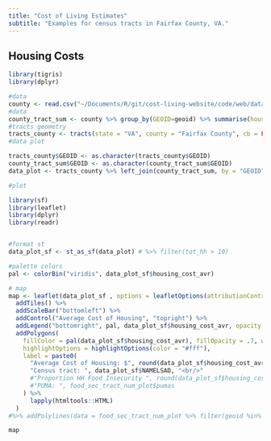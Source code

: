 ```yaml
---
title: "Cost of Living Estimates"
subtitle: "Examples for census tracts in Fairfax County, VA."
---
```

## Housing Costs

```r
library(tigris)
library(dplyr)
```


```r
#data
county <- read.csv("~/Documents/R/git/cost-living-website/code/web/data_estimation/fairfax_2022_food_insecurity_rev.csv")
#data
county_tract_sum <- county %>% group_by(GEOID=geoid) %>% summarise(housing_cost_avr = weighted.mean(housing_cost, num_hh))
#tracts geometry
tracts_county <- tracts(state = "VA", county = "Fairfax County", cb = FALSE, year = 2020) %>% select(STATEFP, COUNTYFP, TRACTCE, GEOID, NAME, NAMELSAD, geometry)
#data plot

tracts_county$GEOID <- as.character(tracts_county$GEOID)
county_tract_sum$GEOID <- as.character(county_tract_sum$GEOID)
data_plot <- tracts_county %>% left_join(county_tract_sum, by = "GEOID" ) 

#plot
```

```r
library(sf)
library(leaflet)
library(dplyr)
library(readr)


#format st
data_plot_sf <- st_as_sf(data_plot) # %>% filter(tot_hh > 10)

#palette colors
pal <- colorBin("viridis", data_plot_sf$housing_cost_avr)

# map
map <- leaflet(data_plot_sf , options = leafletOptions(attributionControl = FALSE)) %>%
  addTiles() %>%
  addScaleBar("bottomleft") %>%
  addControl("Average Cost of Housing", "topright") %>%
  addLegend("bottomright", pal, data_plot_sf$housing_cost_avr, opacity = .7) %>%
  addPolygons(
    fillColor = pal(data_plot_sf$housing_cost_avr), fillOpacity = .7, weight = 1, color = "#000",
    highlightOptions = highlightOptions(color = "#fff"),
    label = paste0(
      "Average Cost of Housing: $", round(data_plot_sf$housing_cost_avr,0) ,  "<br/>", 
      "Census tract: ", data_plot_sf$NAMELSAD, "<br/>"
      #"Proportion HH Food Insecurity ", round(data_plot_sf$housing_cost_avr,2), "<br/>",
      #"PUMA: ", food_sec_tract_num_plot$pumas
    ) %>% 
      lapply(htmltools::HTML) 
  ) 
#%>% addPolylines(data = food_sec_tract_num_plot %>% filter(geoid %in% tracts_example), color = "green", opacity = 1, weight = 3)
```

```r
map
```


